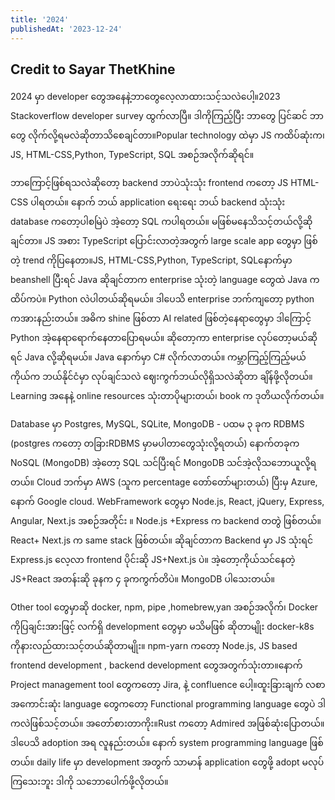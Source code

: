 ```yaml
---
title: '2024'
publishedAt: '2023-12-24'
---
```


## Credit to Sayar ThetKhine

2024 မှာ developer တွေအနေနဲ့ဘာတွေလေ့လာထားသင့်သလဲပေါ့။2023 Stackoverflow developer survey ထွက်လာပြီ။ ဒါကိုကြည့်ပြီး ဘာတွေ ပြင်ဆင် ဘာတွေ လိုက်လို့ရမလဲဆိုတာသိစေချင်တာ။Popular technology ထဲမှာ JS ကထိပ်ဆုံးက၊ JS, HTML-CSS,Python, TypeScript, SQL အစဉ်အလိုက်ဆိုရင်။&#x20;

ဘာကြောင့်ဖြစ်ရသလဲဆိုတော့ backend ဘာပဲသုံးသုံး frontend ကတော့ JS HTML-CSS ပါရတယ်။ နောက် ဘယ် application ရေးရေး ဘယ် backend သုံးသုံး database ကတော့ပါစမြဲပဲ အဲ့တော့ SQL ကပါရတယ်။ မဖြစ်မနေသိသင့်တယ်လို့ဆိုချင်တာ။ JS အစား TypeScript ပြောင်းလာတဲ့အတွက် large scale app တွေမှာ ဖြစ်တဲ့ trend ကိုပြနေတာ။JS, HTML-CSS,Python, TypeScript, SQL‌နောက်မှာ beanshell ပြီးရင် Java ဆိုချင်တာက enterprise သုံးတဲ့ language တွေထဲ Java ကထိပ်ကပဲ။ Python လဲပါတယ်ဆိုရမယ်။ ဒါပေသိ enterprise ဘက်ကျတော့ python ကအားနည်းတယ်။ အဓိက shine ဖြစ်တာ AI related ဖြစ်တဲ့နေရာတွေမှာ ဒါကြောင့် Python အဲ့နေရာရောက်နေတာပြောရမယ်။ ဆိုတော့ကာ enterprise လုပ်တော့မယ်ဆိုရင် Java လို့ဆိုရမယ်။ Java နောက်မှာ C# လိုက်လာတယ်။ ကမ္ဘာကြည့်ကြည့်မယ် ကိုယ်က ဘယ်နိုင်ငံမှာ လုပ်ချင်သလဲ ဈေးကွက်ဘယ်လိုရှိသလဲဆိုတာ ချိန်ဖို့လိုတယ်။Learning အနေနဲ့ online resources သုံးတာပိုများတယ်၊ book က ဒုတိယလိုက်တယ်။

Database မှာ Postgres, MySQL, SQLite, MongoDB - ပထမ ၃ ခုက RDBMS (postgres ကတော့ တခြားRDBMS မှာမပါတာတွေသုံးလို့ရတယ်) နောက်တခုက NoSQL (MongoDB) အဲ့တော့ SQL သင်ပြီးရင် MongoDB သင်အဲ့လိုသဘောယူလို့ရတယ်။ Cloud ဘက်မှာ AWS (သူက percentage တော်တော်များတယ်) ပြီးမှ Azure, နောက် Google cloud. WebFramework တွေမှာ Node.js, React, jQuery, Express, Angular, Next.js အစဉ်အတိုင်း ။ Node.js +Express က backend တတွဲ ဖြစ်တယ်။ React+ Next.js က same stack ဖြစ်တယ်။ ဆိုချင်တာက Backend မှာ JS သုံးရင် Express.js လေ့လာ frontend ပိုင်းဆို JS+Next.js ပဲ။ အဲ့တော့ကိုယ်သင်နေတဲ့ JS+React အတန်းဆို ခုနက ၄ ခုကကွက်တိပဲ။ MongoDB ပါသေးတယ်။

Other tool တွေမှာဆို docker, npm, pipe ,homebrew,yan အစဉ်အလိုက်၊ Docker ကိုပြချင်းအားဖြင့် လက်ရှိ development တွေမှာ မသိမဖြစ် ဆိုတာမျိုး docker-k8s ကိုနားလည်ထားသင့်တယ်ဆိုတာမျိုး။ npm-yarn ကတော့ Node.js, JS based frontend development , backend development တွေအတွက်သုံးတာ။နောက် Project management tool တွေကတော့ Jira, နဲ့ confluence ပေါ့။ထူးခြားချက် လစာအကောင်းဆုံး language တွေကတော့ Functional programming language တွေပဲ ဒါကလဲဖြစ်သင့်တယ်။ အတော်စားတာကိုး။Rust ကတော့ Admired အဖြစ်ဆုံးပြောတယ်။ ဒါပေသိ adoption အရ လူနည်းတယ်။ နောက် system programming language ဖြစ်တယ်။ daily life မှာ development အတွက် သာမာန် application တွေဖို့ adopt မလုပ်ကြသေးဘူး ဒါကို သဘောပေါက်ဖို့လိုတယ်။
